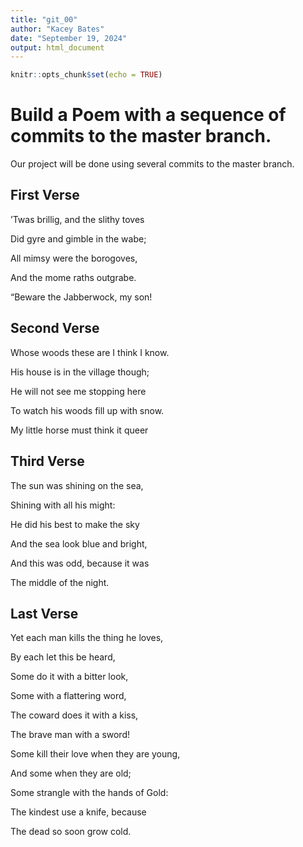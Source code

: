```yaml
---
title: "git_00"
author: "Kacey Bates"
date: "September 19, 2024"
output: html_document
---
```


```r
knitr::opts_chunk$set(echo = TRUE)
```
# Build a Poem with a sequence of commits to the master branch.
Our project will be done using several commits to the master branch.
<!-- Do not modify or change any text in "!--" bracketed areas such as this --- these are instructions to
you, if you change any of this the git program will notice it and compromise your git merging strategy !-->

## First Verse 
<!--Put the first five lines of a poem by Lewis Carrol in this section!-->

'Twas brillig, and the slithy toves

Did gyre and gimble in the wabe;

All mimsy were the borogoves,

And the mome raths outgrabe.

"Beware the Jabberwock, my son!  

## Second Verse
<!--Put the first five lines of a poem by Robert Frost here!-->

Whose woods these are I think I know.

His house is in the village though;

He will not see me stopping here

To watch his woods fill up with snow.

My little horse must think it queer

## Third Verse
<!--Put the first two verses of The Walrus and the Carpenter here!-->

The sun was shining on the sea,

Shining with all his might:

He did his best to make the sky

And the sea look blue and bright,

And this was odd, because it was

The middle of the night.  

## Last Verse
<!--Put a short poem of your choice 8-20 lines,here!-->

Yet each man kills the thing he loves,

By each let this be heard,

Some do it with a bitter look,

Some with a flattering word,

The coward does it with a kiss,

The brave man with a sword!

Some kill their love when they are young,

And some when they are old;

Some strangle with the hands of Gold:

The kindest use a knife, because

The dead so soon grow cold.
